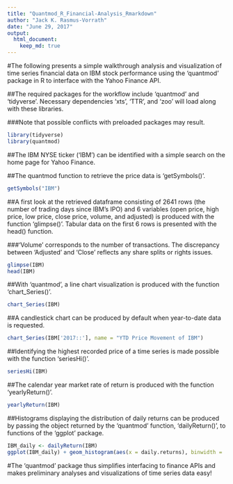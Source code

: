 ```yaml
---
title: "Quantmod_R_Financial-Analysis_Rmarkdown"
author: "Jack K. Rasmus-Vorrath"
date: "June 29, 2017"
output: 
  html_document:
    keep_md: true
---
```


#The following presents a simple walkthrough analysis and visualization of time series financial data on IBM stock performance using the 'quantmod' package in R to interface with the Yahoo Finance API.

##The required packages for the workflow include 'quantmod' and 'tidyverse'. Necessary dependencies 'xts', 'TTR', and 'zoo' will load along with these libraries.

###Note that possible conflicts with preloaded packages may result.

```r
library(tidyverse)
library(quantmod)
```

##The IBM NYSE ticker ('IBM') can be identified with a simple search on the home page for Yahoo Finance. 

##The quantmod function to retrieve the price data is 'getSymbols()'.

```r
getSymbols("IBM")
```

##A first look at the retrieved dataframe consisting of 2641 rows (the number of trading days since IBM's IPO) and 6 variables (open price, high price, low price, close price, volume, and adjusted) is produced with the function 'glimpse()'. Tabular data on the first 6 rows is presented with the head() function. 

###'Volume' corresponds to the number of transactions. The discrepancy between 'Adjusted' and 'Close' reflects any share splits or rights issues.

```r
glimpse(IBM)
head(IBM)
```

##With 'quantmod', a line chart visualization is produced with the function 'chart_Series()'.

```r
chart_Series(IBM)
```

##A candlestick chart can be produced by default when year-to-date data is requested.
```r
chart_Series(IBM['2017::'], name = "YTD Price Movement of IBM")
```

##Identifying the highest recorded price of a time series is made possible with the function 'seriesHi()'.

```r
seriesHi(IBM)
```

##The calendar year market rate of return is produced with the function 'yearlyReturn()'.
```r
yearlyReturn(IBM)
```

##Histograms displaying the distribution of daily returns can be produced by passing the object returned by the 'quantmod' function, 'dailyReturn()', to functions of the 'ggplot' package.

```r
IBM_daily <- dailyReturn(IBM)
ggplot(IBM_daily) + geom_histogram(aes(x = daily.returns), binwidth = .001)
```


#The 'quantmod' package thus simplifies interfacing to finance APIs and makes preliminary analyses and visualizations of time series data easy!



